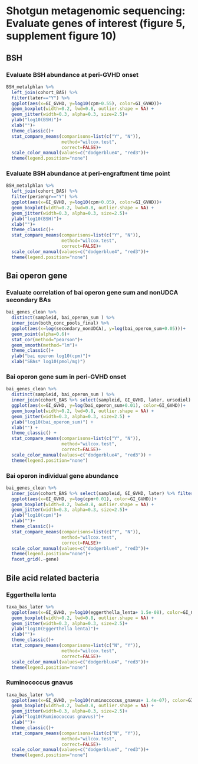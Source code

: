 # Shotgun metagenomic sequencing: Evaluate genes of interest (figure 5, supplement figure 10)

## BSH

### Evaluate BSH abundance at peri-GVHD onset
```r
BSH_metalphlan %>% 
  left_join(cohort_BAS) %>% 
  filter(later=="Y") %>% 
  ggplot(aes(x=GI_GVHD, y=log10(cpm+0.55), color=GI_GVHD))+
  geom_boxplot(width=0.2, lwd=0.8, outlier.shape = NA) +
  geom_jitter(width=0.3, alpha=0.3, size=2.5)+
  ylab("log10(BSH)")+
  xlab("")+
  theme_classic()+
  stat_compare_means(comparisons=list(c("Y", "N")),
                     method="wilcox.test",
                     correct=FALSE)+
  scale_color_manual(values=c("dodgerblue4", "red3"))+
  theme(legend.position="none")
```

### Evaluate BSH abundance at peri-engraftment time point
```r
BSH_metalphlan %>% 
  left_join(cohort_BAS) %>% 
  filter(periengr=="Y") %>% 
  ggplot(aes(x=GI_GVHD, y=log10(cpm+0.05), color=GI_GVHD))+
  geom_boxplot(width=0.2, lwd=0.8, outlier.shape = NA) +
  geom_jitter(width=0.3, alpha=0.3, size=2.5)+
  ylab("log10(BSH)")+
  xlab("")+
  theme_classic()+
  stat_compare_means(comparisons=list(c("Y", "N")),
                     method="wilcox.test",
                     correct=FALSE)+
  scale_color_manual(values=c("dodgerblue4", "red3"))+
  theme(legend.position="none")
```

## Bai operon gene

### Evaluate correlation of bai operon gene sum and nonUDCA secondary BAs
```r
bai_genes_clean %>% 
  distinct(sampleid, bai_operon_sum ) %>% 
  inner_join(both_conc_pools_final) %>% 
  ggplot(aes(x=log(secondary_nonUDCA), y=log(bai_operon_sum+0.05)))+
  geom_point(alpha=0.6)+
  stat_cor(method="pearson")+
  geom_smooth(method="lm")+
  theme_classic()+
  ylab("bai operon log10(cpm)")+
  xlab("SBAs* log10(pmol/mg)")
```

### Bai operon gene sum in peri-GVHD onset
```r
bai_genes_clean %>% 
  distinct(sampleid, bai_operon_sum ) %>% 
  inner_join(cohort_BAS %>% select(sampleid, GI_GVHD, later, ursodiol) %>% filter(later=="Y")) %>% 
  ggplot(aes(x=GI_GVHD, y=log(bai_operon_sum+0.01), color=GI_GVHD))+
  geom_boxplot(width=0.2, lwd=0.8, outlier.shape = NA) +
  geom_jitter(width=0.3, alpha=0.3, size=2.5) +
  ylab("log10(bai_operon_sum)") +
  xlab("") +
  theme_classic() +
  stat_compare_means(comparisons=list(c("Y", "N")),
                     method="wilcox.test",
                     correct=FALSE)+
  scale_color_manual(values=c("dodgerblue4", "red3")) +
  theme(legend.position="none")
```

### Bai operon individual gene abundance
```r
bai_genes_clean %>% 
  inner_join(cohort_BAS %>% select(sampleid, GI_GVHD, later) %>% filter(later=="Y")) %>% 
  ggplot(aes(x=GI_GVHD, y=log(cpm+0.01), color=GI_GVHD))+
  geom_boxplot(width=0.2, lwd=0.8, outlier.shape = NA) +
  geom_jitter(width=0.3, alpha=0.3, size=2.5)+
  ylab("log10(cpm)")+
  xlab("")+
  theme_classic()+
  stat_compare_means(comparisons=list(c("Y", "N")),
                     method="wilcox.test",
                     correct=FALSE)+
  scale_color_manual(values=c("dodgerblue4", "red3"))+
  theme(legend.position="none")+
  facet_grid(.~gene)
```

## Bile acid related bacteria

### Eggerthella lenta
```r
taxa_bas_later %>% 
  ggplot(aes(x=GI_GVHD, y=log10(eggerthella_lenta+ 1.5e-08), color=GI_GVHD))+
  geom_boxplot(width=0.2, lwd=0.8, outlier.shape = NA) +
  geom_jitter(width=0.3, alpha=0.3, size=2.5)+
  ylab("log10(Eggerthella lenta)")+
  xlab("")+
  theme_classic()+
  stat_compare_means(comparisons=list(c("N", "Y")),
                     method="wilcox.test",
                     correct=FALSE)+
  scale_color_manual(values=c("dodgerblue4", "red3"))+
  theme(legend.position="none")
```

### Ruminococcus gnavus
```r
taxa_bas_later %>% 
  ggplot(aes(x=GI_GVHD, y=log10(ruminococcus_gnavus+ 1.4e-07), color=GI_GVHD))+
  geom_boxplot(width=0.2, lwd=0.8, outlier.shape = NA) +
  geom_jitter(width=0.3, alpha=0.3, size=2.5)+
  ylab("log10(Ruminococcus gnavus)")+
  xlab("")+
  theme_classic()+
  stat_compare_means(comparisons=list(c("N", "Y")),
                     method="wilcox.test",
                     correct=FALSE)+
  scale_color_manual(values=c("dodgerblue4", "red3"))+
  theme(legend.position="none")
```

